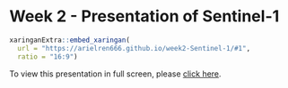 # Week 2 - Presentation of Sentinel-1

```r

xaringanExtra::embed_xaringan(
  url = "https://arielren666.github.io/week2-Sentinel-1/#1", 
  ratio = "16:9")

```

To view this presentation in full screen, please [click here](https://arielren666.github.io/week2-Sentinel-1/#1).
